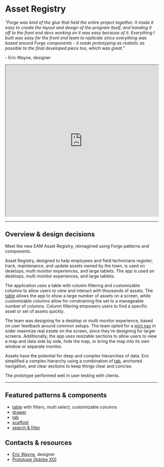 # Asset Registry

_"Forge was kind of the glue that held the entire project together. It made it easy to create the layout and design of the program itself, and handing it off to the front end devs working on it was easy because of it. Everything I built was easy for the front end team to replicate since everything was based around Forge components - it made prototyping as realistic as possible to the final developed piece too, which was great."_

\- Eric Wayne, designer

<iframe width="100%" height="500" src="https://web.microsoftstream.com/embed/video/b86d2be8-56fe-449c-9167-62636df211ad?autoplay=false&amp;showinfo=true" allowFullScreen style={{border: 'none', paddingTop: '24px', paddingBottom: '24px'}}></iframe>

---

## Overview & design decisions

Meet the new EAM Asset Registry, reimagined using Forge patterns and components.

Asset Registry, designed to help employees and field technicians register, track, maintenance, and update assets owned by the town, is used on desktops, multi monitor
experiences, and large tablets. The app is used on desktops, multi monitor experiences, and large tablets.

The application uses a table with column filtering and customizable columns to allow users to view and interact with thousands of assets. The [table](/components/table-data/table)
allows the app to show a large number of assets on a screen, while customizable columns allow for constraining the set to a manageable number of columns. Column
filtering empowers users to find a specific asset or set of assets quickly. 

The team was designing for a desktop or multi monitor experience, based on user feedback around common setups. The team opted for a [mini nav](/components/drawer#mini)
in order maximize real estate on the screen, since they're designing for larger screens. Additionally, the app uses resizable sections to allow users to view a map and
data side by side, hide the map, or bring the map into its own window or separate monitor.

Assets have the potential for deep and complex hierarchies of data. Eric simplified a complex hierarchy using a combination of [tab](/components/navigation/tabs), anchored
navigation, and clear sections to keep things clear and concise.

The prototype performed well in user testing with clients.

---

<Columns columns="two" type="equal">

<div>

## Featured patterns & components

- [table](/components/table-data/table) with filters, multi select, customizable columns
- [drawer](/components/navigation/drawer)
- [tab](/components/navigation/tabs)
- [scaffold](/components/layouts/scaffold)
- [search & filter](/patterns/search-and-filter)

</div>

<div>

## Contacts & resources

- <a href="mailto:eric.wayne@tylertech.com">Eric Wayne</a>, designer
- <a href="https://xd.adobe.com/view/5264db89-29ca-4234-aad1-3f06a43f319b-0737/?fullscreen" target="_blank" rel="noopener noreferrer">Prototupe (Adobe XD)</a>

</div>

</Columns>
